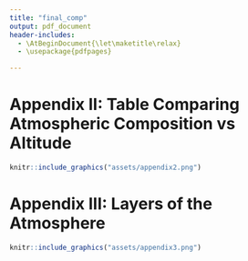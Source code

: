 ```yaml
---
title: "final_comp"
output: pdf_document
header-includes:
  - \AtBeginDocument{\let\maketitle\relax}
  - \usepackage{pdfpages}

---
```

\includepdf[pages={-}]{paper.pdf}
\includepdf[pages={-}]{bibliography.pdf}
\includepdf[pages={-}]{bibliography.pdf}

# Appendix II: Table Comparing Atmospheric Composition vs Altitude

```r
knitr::include_graphics("assets/appendix2.png")
```

\newpage

# Appendix III: Layers of the Atmosphere
```r
knitr::include_graphics("assets/appendix3.png")
```

\includepdf[pages={-}]{assets/cad1.pdf}
\includepdf[pages={-}]{assets/cad2.pdf}
\includepdf[pages={-}]{assets/cad3.pdf}
\includepdf[pages={-}]{assets/cad4.pdf}
\includepdf[pages={-}]{assets/Yagi.pdf}
\includepdf[pages={-}]{assets/reel_in.pdf}



